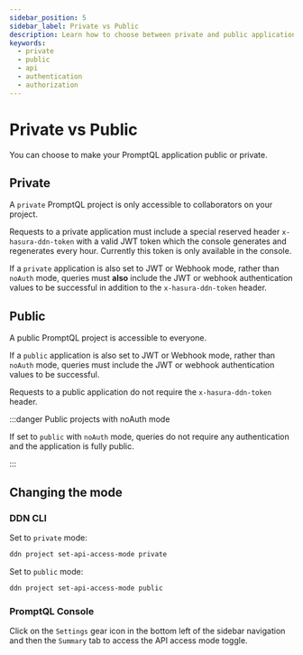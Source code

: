 ```yaml
---
sidebar_position: 5
sidebar_label: Private vs Public
description: Learn how to choose between private and public applications with PromptQL.
keywords:
  - private
  - public
  - api
  - authentication
  - authorization
---
```


# Private vs Public

You can choose to make your PromptQL application public or private.

## Private

A `private` PromptQL project is only accessible to collaborators on your project.

Requests to a private application must include a special reserved header `x-hasura-ddn-token` with a valid JWT token
which the console generates and regenerates every hour. Currently this token is only available in the console.

If a `private` application is also set to JWT or Webhook mode, rather than `noAuth` mode, queries must **also** include
the JWT or webhook authentication values to be successful in addition to the `x-hasura-ddn-token` header.

## Public

A public PromptQL project is accessible to everyone.

If a `public` application is also set to JWT or Webhook mode, rather than `noAuth` mode, queries must include the JWT or
webhook authentication values to be successful.

Requests to a public application do not require the `x-hasura-ddn-token` header.

:::danger Public projects with noAuth mode

If set to `public` with `noAuth` mode, queries do not require any authentication and the application is fully public.

:::

## Changing the mode

### DDN CLI

Set to `private` mode:

```bash
ddn project set-api-access-mode private
```

Set to `public` mode:

```bash
ddn project set-api-access-mode public
```

### PromptQL Console

Click on the `Settings` gear icon in the bottom left of the sidebar navigation and then the `Summary` tab to access the
API access mode toggle.
